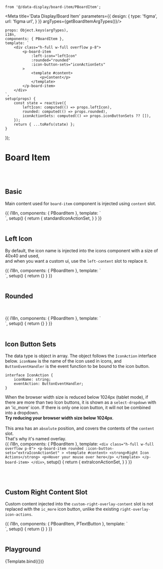     from '@/data-display/board-item/PBoardItem';


<Meta title='Data Display/Board Item' parameters={{
    design: {
        type: 'figma',
        url: 'figma url',
    }
}} argTypes={getBoardItemArgTypes()}/>


    props: Object.keys(argTypes),
    i18n,
    components: { PBoardItem },
    template: `
        <div class="h-full w-full overflow p-8">
            <p-board-item
                :left-icon="leftIcon"
                :rounded="rounded"
                :icon-button-sets="iconActionSets"
            >
                <template #content>
                    <p>Content</p>
                </template>
            </p-board-item>
        </div>
    `,
    setup(props) {
        const state = reactive({
            leftIcon: computed(() => props.leftIcon),
            rounded: computed(() => props.rounded),
            iconActionSets: computed(() => props.iconButtonSets ?? []),
        });
        return { ...toRefs(state) };
    }
});

# Board Item
<br/>
<br/>

## Basic
Main content used for `board-item` component is injected using `content` slot.<br/>

<Canvas>
    <Story name="Basic">
        {{
            i18n,
            components: { PBoardItem },
            template: `
    <div class="h-full w-full overflow p-8">
        <p-board-item
            left-icon="ic_more"
            :icon-button-sets="standardIconActionSet"
        >
            <template #content>
                <strong>Content Slot Area</strong>
                <p>This area is content slot</p>
                <p>Put the content you want in this space</p>
            </template>
        </p-board-item>
    </div>
    `,
            setup() {
                return {
                    standardIconActionSet,
                }
            }
        }}
    </Story>
</Canvas>

<br/>
<br/>

## Left Icon

By default, the icon name is injected into the icons component with a size of 40x40 and used,<br/>
and when you want a custom ui, use the `left-content` slot to replace it.<br/>

<Canvas>
    <Story name="Left Icon">
        {{
            i18n,
            components: { PBoardItem },
            template: `
    <div class="h-full w-full overflow p-8">
        <p-board-item
            left-icon="ic_collector_tags"
        >
            <template #content>
                <strong>Left Icon</strong>
                <p>Collector tags icon</p>
            </template>
        </p-board-item>
    </div>
    `,
            setup() {
                return {}
            }
        }}
    </Story>
</Canvas>

<br/>
<br/>

## Rounded
<br/>
<br/>

<Canvas>
    <Story name="Rounded">
        {{
            i18n,
            components: { PBoardItem },
            template: `
    <div class="h-full w-full overflow p-8">
        <p-board-item
            rounded
        >
            <template #content>
                <strong>Rounded Card List Item</strong>
                <p>Rounded edge</p>
            </template>
        </p-board-item>
    </div>
    `,
            setup() {
                return {}
            }
        }}
    </Story>
</Canvas>

<br/>
<br/>

## Icon Button Sets

The data type is object in array. The object follows the `IconAction` interface below. `iconName` is the name of the icon used in icons, and `ButtonEventHandler` is the event function to be bound to the icon button.<br/>

```
interface IconAction {
    iconName: string;
    eventAction: ButtonEventHandler;
}
```

When the browser width size is reduced below 1024px (tablet mode), if there are more than two Icon buttons, it is shown as a `select-dropdown` with an 'ic_more' icon.
If there is only one icon button, it will not be combined into a dropdown. <br/>
**Try reducing your browser width size below 1024px**.<br/><br/>
This area has an `absolute` position, and covers the contents of the `content` slot.<br/>
That's why it's named overlay.<br/>
<Canvas>
    <Story name="Icon Button Sets">
        {{
            i18n,
            components: { PBoardItem },
            template: `
    <div class="h-full w-full overflow p-8">
        <p-board-item
            rounded
            :icon-button-sets="extraIconActionSet"
        >
            <template #content>
                <strong>Right Icon Actions</strong>
                <p>Hover your mouse over here</p>
            </template>
        </p-board-item>
    </div>
    `,
            setup() {
                return {
                    extraIconActionSet,
                }
            }
        }}
    </Story>
</Canvas>

<br/>
<br/>


## Custom Right Content Slot
Custom content injected into the `custom-right-overlay-content` slot is not replaced with the `ic_more` icon button, unlike the existing `right-overlay-icon-actions`.<br/>

<Canvas>
    <Story name="Custom Right Content Slot">
        {{
            i18n,
            components: { PBoardItem, PTextButton },
            template: `
    <div class="h-full w-full overflow p-8">
        <p-board-item>
            <template #content>
                <strong>Custom Right Overlay Content - Preview </strong>
                <p>Hover your mouse over here</p>
            </template>
            <template #custom-right-content>
                <p-text-button icon-right="ic_external-link">Preview</p-text-button>
            </template>
        </p-board-item>
        </p-board-item>
    </div>
    `,
            setup() {
                return {}
            }
        }}
    </Story>
</Canvas>

<br/>
<br/>

## Playground

<Canvas>
    <Story name="Playground">
        {Template.bind({})}
    </Story>
</Canvas>

<ArgsTable story="Playground"/>
